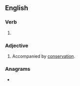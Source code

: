==English==

===Verb===
{{head|en|verb form}}

# {{present participle of|en|conserve|nocat=1}}

===Adjective===
{{en-adj|-}}

# Accompanied by [[conservation]]. {{rfex|en}}

===Anagrams===
* {{anagrams|en|a=ceginnorsv|conversing}}
